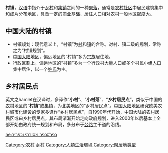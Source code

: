 {{globalize|time=2020-06-08T12:34:37+00:00}}
{{unreferenced|time=2020-06-08T12:34:37+00:00}}
'''村镇'''，[[汉语|汉语]]中指介于[[乡村|乡村]]和[[集镇|集镇]]之间的一种[[聚落|聚落]]，通常是[[农村社区|农村社区]]中居民建筑集中和成片分布地区，具备一定的[[商业|商业]]基础，居住人口相对[[农村|农村]]一般地区密度大。

==中国大陆的村镇==
*村镇规划：现代意义上，“村镇”为[[村|村]]和[[镇|镇]]的合称。对村、镇二级的规划，常称之为“村镇规划”。
*[[中国大陆|中国大陆]]地区，偏远地区的“村镇”多为[[宗族|宗族]]居住地。
*行政区劃上，偏远地区的“村镇”多为一个行政村大量人口或多个村民小组[[人口|人口]]集中居住，以一个[[姓氏|姓氏]]为主。

==乡村居民点==
英文之hamlet在汉译时，多译作“'''小村'''”、“'''小村落'''”、“'''乡村居民点'''”，类似于中国的[[农村|农村]]地区的“'''村镇'''”或[[集镇|集镇]]，为[[北美|北美]]地区的“乡村居民点”。[[中国大陆|中国大陆]]地区研究欧美农村城市化建设的专家多译作“乡村居民点”，自1990年代开始，中国大陆的农村居民区或曰乡村居民点，其布局渐渐开始走向政府规划，进入2000年以后基本上全部开始由政府统一规划和布局，多分布于[[公路|公路]]主干道的沿线。

{{聚落}}
{{Authority control}}
[[Category:农村|Category:农村]]
[[Category:村落|乡村]]
[[Category:人類生活環境|Category:人類生活環境]]
[[Category:聚居地类型|Category:聚居地类型]]

[[he:כפר#כפר_מסורתי_וכפריר|he:כפר#כפר מסורתי וכפריר]]
